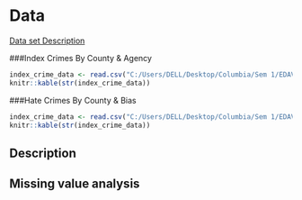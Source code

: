# Data
[Data set Description](https://docs.google.com/document/d/1BqYf52WOzPXsHwssMj_gBQLIXI4HaXJCcglg4L1_ivc/edit?usp=sharing)

###Index Crimes By County & Agency 
```r
index_crime_data <- read.csv("C:/Users/DELL/Desktop/Columbia/Sem 1/EDAV/Final Project/Index_Crimes_by_County_and_Agency__Beginning_1990.csv")
knitr::kable(str(index_crime_data))
```

###Hate Crimes By County & Bias
```r
index_crime_data <- read.csv("C:/Users/DELL/Desktop/Columbia/Sem 1/EDAV/Final Project/Hate_Crimes_by_County_and_Bias_Type__Beginning_2010.csv")
knitr::kable(str(index_crime_data))
```

## Description


## Missing value analysis
